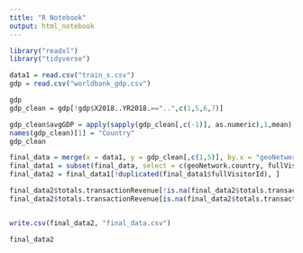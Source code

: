 ```yaml
---
title: "R Notebook"
output: html_notebook
---
```


```r
library("readxl")
library("tidyverse")
```

```r
data1 = read.csv("train_s.csv")
gdp = read.csv("worldbank_gdp.csv")
```




```r
gdp
gdp_clean = gdp[!gdp$X2018..YR2018.=="..",c(1,5,6,7)]
```

```r
gdp_clean$avgGDP = apply(sapply(gdp_clean[,c(-1)], as.numeric),1,mean)
names(gdp_clean)[1] = "Country"
gdp_clean
```
```r
final_data = merge(x = data1, y = gdp_clean[,c(1,5)], by.x = "geoNetwork.country", by.y = "Country")
final_data1 = subset(final_data, select = c(geoNetwork.country, fullVisitorId,channelGrouping, fullVisitorId, device.browser, device.operatingSystem, device.deviceCategory, geoNetwork.continent, geoNetwork.subContinent, geoNetwork.country, trafficSource.source, trafficSource.medium, totals.hits, totals.pageviews, totals.transactionRevenue))
final_data2 = final_data1[!duplicated(final_data1$fullVisitorId), ]

final_data2$totals.transactionRevenue[!is.na(final_data2$totals.transactionRevenue)] <- log(final_data2$totals.transactionRevenue[!is.na(final_data2$totals.transactionRevenue)])
final_data2$totals.transactionRevenue[is.na(final_data2$totals.transactionRevenue)] <- 0


write.csv(final_data2, "final_data.csv")
```

```r
final_data2
```


